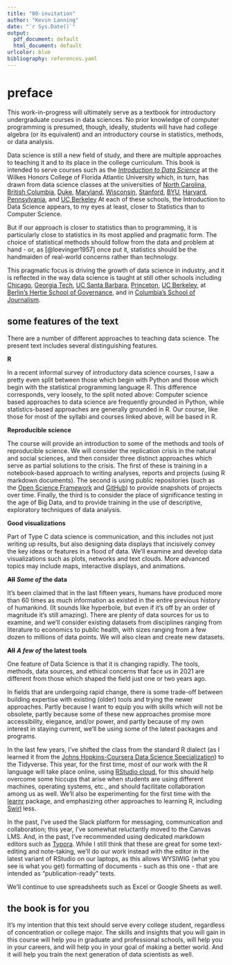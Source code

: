 ```yaml
---
title: "00-invitation"
author: "Kevin Lanning"
date: "`r Sys.Date()`"
output:
  pdf_document: default
  html_document: default
urlcolor: blue
bibliography: references.yaml
---
```


# preface {.unnumbered}

This work-in-progress will ultimately serve as a textbook for introductory undergraduate courses in data sciences. No prior knowledge of computer programming is presumed, though, ideally, students will have had college algebra (or its equivalent) and an introductory course in statistics, methods, or data analysis.

Data science is still a new field of study, and there are multiple approaches to teaching it and to its place in the college curriculum. This book is intended to serve courses such as the [*Introduction to Data Science*](https://kevinlanning.github.io/DataSciSpring2020/) at the Wilkes Honors College of Florida Atlantic University which, in turn, has drawn from data science classes at the universities of [North Carolina](https://idc9.github.io/stor390/), [British Columbia](https://github.com/STAT545-UBC/STAT545-UBC.github.io), [Duke](https://www2.stat.duke.edu/courses/Fall15/sta112.01/), [Maryland](http://www.hcbravo.org/IntroDataSci/calendar/), [Wisconsin](http://pages.stat.wisc.edu/~yandell/R_for_data_sciences/syllabus.html), [Stanford](https://github.com/dcl-2017-04/curriculum), [BYU](https://byuistats.github.io/M335/syllabus.html), [Harvard](http://datasciencelabs.github.io/), [Pennsylvania](https://github.com/MUSA-620-Spring-2017/Course-Materials), and [UC Berkeley](https://github.com/FAUDataScience/stat259) At each of these schools, the Introduction to Data Science appears, to my eyes at least, closer to Statistics than to Computer Science.

But if our approach is closer to statistics than to programming, it is particularly close to statistics in its most applied and pragmatic form. The choice of statistical methods should follow from the data and problem at hand - or, as [@loevinger1957] once put it, statistics should be the handmaiden of real-world concerns rather than technology.

This pragmatic focus is driving the growth of data science in industry, and it is reflected in the way data science is taught at still other schools including [Chicago](https://github.com/UC-MACSS/persp-analysis), [Georgia Tech](https://github.com/jacobeisenstein/gt-css-class), [UC Santa Barbara](https://github.com/raviolli77/dataScience-UCSBProjectGroup-Syllabus), [Princeton](http://www.princeton.edu/~mjs3/soc596_f2016/), [UC Berkeley](https://github.com/rochelleterman/PS239T), at [Berlin's Hertie School of Governance](https://github.com/HertieDataScience/SyllabusAndLectures), and in [Columbia's School of Journalism](https://github.com/tommeagher/data1-fall2015).

## some features of the text {.unnumbered}

There are a number of different approaches to teaching data science. The present text includes several distinguishing features.

**R**

In a recent informal survey of introductory data science courses, I saw a pretty even split between those which begin with Python and those which begin with the statistical programming language R. This difference corresponds, very loosely, to the split noted above: Computer science based approaches to data science are frequently grounded in Python, while statistics-based approaches are generally grounded in R. Our course, like those for most of the syllabi and courses linked above, will be based in R.

**Reproducible science**

The course will provide an introduction to some of the methods and tools of reproducible science. We will consider the replication crisis in the natural and social sciences, and then consider three distinct approaches which serve as partial solutions to the crisis. The first of these is training in a notebook-based approach to writing analyses, reports and projects (using R markdown documents). The second is using public repositories (such as the [Open Science Framework](https://osf.io/) and [GitHub](https://github.com/)) to provide snapshots of projects over time. Finally, the third is to consider the place of significance testing in the age of Big Data, and to provide training in the use of descriptive, exploratory techniques of data analysis.

**Good visualizations**

Part of Type C data science is communication, and this includes not just writing up results, but also designing data displays that incisively convey the key ideas or features in a flood of data. We'll examine and develop data visualizations such as plots, networks and text clouds. More advanced topics may include maps, interactive displays, and animations.

~~**All**~~ ***Some of*** **the data**

It's been claimed that in the last fifteen years, humans have produced more than 60 times as much information as existed in the entire previous history of humankind. (It sounds like hyperbole, but even if it's off by an order of magnitude it's still amazing). There are plenty of data sources for us to examine, and we'll consider existing datasets from disciplines ranging from literature to economics to public health, with sizes ranging from a few dozen to millions of data points. We will also clean and create new datasets.

~~**All**~~ ***A few of*** **the latest tools**

One feature of Data Science is that it is changing rapidly. The tools, methods, data sources, and ethical concerns that face us in 2021 are different from those which shaped the field just one or two years ago.

In fields that are undergoing rapid change, there is some trade-off between building expertise with existing (older) tools and trying the newer approaches. Partly because I want to equip you with skills which will not be obsolete, partly because some of these new approaches promise more accessibility, elegance, and/or power, and partly because of my own interest in staying current, we'll be using some of the latest packages and programs.

In the last few years, I've shifted the class from the standard R dialect (as I learned it from the [Johns Hopkins-Coursera Data Science Specialization](https://www.coursera.org/specializations/jhu-data-science)) to the Tidyverse. This year, for the first time, most of our work with the R language will take place online, using [RStudio cloud](https://rstudio.cloud/), for this should help overcome some hiccups that arise when students are using different machines, operating systems, etc., and should facilitate collaboration among us as well. We'll also be experimenting for the first time with the [learnr](https://rstudio.github.io/learnr/) package, and emphasizing other approaches to learning R, including [Swirl](https://swirlstats.com/) less.

In the past, I've used the Slack platform for messaging, communication and collaboration; this year, I've somewhat reluctantly moved to the Canvas LMS. And, in the past, I've recommended using dedicated markdown editors such as [Typora](https://typora.io/). While I still think that these are great for some text-editing and note-taking, we'll do our work instead with the editor in the latest variant of RStudio on our laptops, as this allows WYSIWIG (what you see is what you get) formatting of documents - such as this one - that are intended as "publication-ready" texts.

We'll continue to use spreadsheets such as Excel or Google Sheets as well.

## the book is for you {.unnumbered}

It's my intention that this text should serve every college student, regardless of concentration or college major. The skills and insights that you will gain in this course will help you in graduate and professional schools, will help you in your careers, and will help you in your goal of making a better world. And it will help you train the next generation of data scientists as well.
